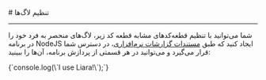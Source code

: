 

<Layout>
<Head>
<title>مستندات تنظیم لاگ‌ها در NodeJS - لیارا</title>
<meta property="og:title" content="مستندات خدمات رایانش ابری لیارا" />
<meta property="og:description" content="مستندات مربوط به نحوه تنظیم لاگ‌ها در پلتفرم NodeJS در لیارا"  />
</Head>
# تنظیم لاگ‌ها
<hr className="mb-2" />

شما می‌توانید با تنظیم قطعه‌کدهای مشابه قطعه کد زیر، لاگ‌های منحصر به فرد خود را در برنامه NodeJS ایجاد کنید که طبق <a href="/paas/details/observations/software" className="text-[#2196f3] ">مستندات گزارشات نرم‌افزاری</a>، در دسترس شما قرار می‌گیرد
و می‌توانید در هر قسمتی از پردازش برنامه، آن‌ها را ببینید:

<div className="h-2" />
<div dir='ltr'>
    <Highlight className="js">
        {`console.log(\`I use Liara!\`);`}
    </Highlight>
</div>
<div className="h-2" />


</Layout>
